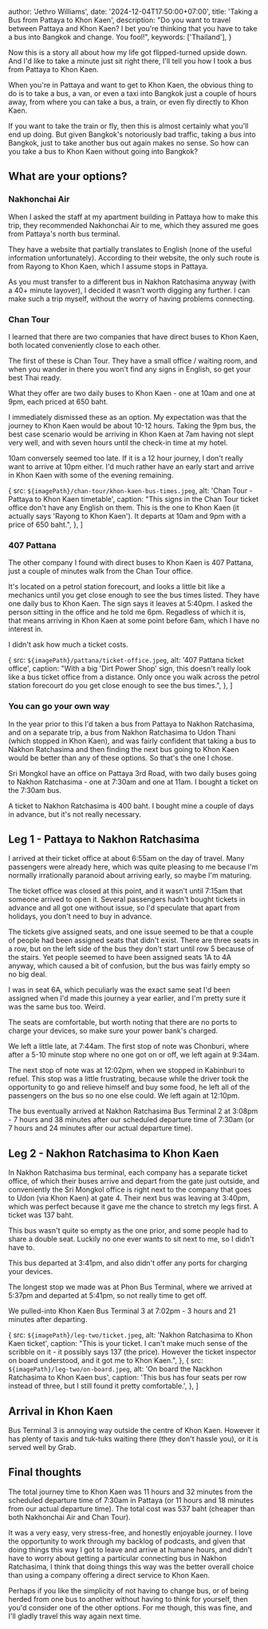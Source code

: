 

  author: 'Jethro Williams',
  date: '2024-12-04T17:50:00+07:00',
  title: 'Taking a Bus from Pattaya to Khon Kaen',
  description: "Do you want to travel between Pattaya and Khon Kaen? I bet you're thinking that you have to take a bus into Bangkok and change. You fool!",
  keywords: ['Thailand'],
}



Now this is a story all about how my life got flipped-turned upside down. And I'd like to take a minute just sit right there, I'll tell you how I took a bus from Pattaya to Khon Kaen.

When you're in Pattaya and want to get to Khon Kaen, the obvious thing to do is to take a bus, a van, or even a taxi into Bangkok just a couple of hours away, from where you can take a bus, a train, or even fly directly to Khon Kaen.

If you want to take the train or fly, then this is almost certainly what you'll end up doing. But given Bangkok's notoriously bad traffic, taking a bus into Bangkok, just to take another bus out again makes no sense. So how can you take a bus to Khon Kaen without going into Bangkok?

## What are your options?

### Nakhonchai Air

When I asked the staff at my apartment building in Pattaya how to make this trip, they recommended Nakhonchai Air to me, which they assured me goes from <ExternalLink url='https://maps.app.goo.gl/vm7AMJSniFcx9uPi7'>Pattaya's north bus terminal</ExternalLink>.

They have a website that partially translates to English (none of the useful information unfortunately). According to their website, the only such route is from <ExternalLink url='https://www.nakhonchaiair.com/ncaweb/routeinfo-en-132'>Rayong to Khon Kaen</ExternalLink>, which I assume stops in Pattaya.

As you must transfer to a different bus in Nakhon Ratchasima anyway (with a 40+ minute layover), I decided it wasn't worth digging any further. I can make such a trip myself, without the worry of having problems connecting.

### Chan Tour

I learned that there are two companies that have direct buses to Khon Kaen, both located conveniently close to each other.

The first of these is <ExternalLink url='https://maps.app.goo.gl/ZFKr49rujc2fdcYw9'>Chan Tour</ExternalLink>. They have a small office / waiting room, and when you wander in there you won't find any signs in English, so get your best Thai ready.

What they offer are two daily buses to Khon Kaen - one at 10am and one at 9pm, each priced at 650 baht.

I immediately dismissed these as an option. My expectation was that the journey to Khon Kaen would be about 10-12 hours. Taking the 9pm bus, the best case scenario would be arriving in Khon Kaen at 7am having not slept very well, and with seven hours until the check-in time at my hotel.

10am conversely seemed too late. If it is a 12 hour journey, I don't really want to arrive at 10pm either. I'd much rather have an early start and arrive in Khon Kaen with some of the evening remaining.

  {
    src: `${imagePath}/chan-tour/khon-kaen-bus-times.jpeg`,
    alt: 'Chan Tour - Pattaya to Khon Kaen timetable',
    caption: "This signs in the Chan Tour ticket office don't have any English on them. This is the one to Khon Kaen (it actually says 'Rayong to Khon Kaen'). It departs at 10am and 9pm with a price of 650 baht.",
  },
]

<ImageGallery images={chanTourImages} />

### 407 Pattana

The other company I found with direct buses to Khon Kaen is <ExternalLink url='https://maps.app.goo.gl/61hpUGcMWXD28osdA'>407 Pattana</ExternalLink>, just a couple of minutes walk from the Chan Tour office.

It's located on a petrol station forecourt, and looks a little bit like a mechanics until you get close enough to see the bus times listed. They have one daily bus to Khon Kaen. The sign says it leaves at 5:40pm. I asked the person sitting in the office and he told me 6pm. Regadless of which it is, that means arriving in Khon Kaen at some point before 6am, which I have no interest in.

I didn't ask how much a ticket costs.

  {
    src: `${imagePath}/pattana/ticket-office.jpeg`,
    alt: '407 Pattana ticket office',
    caption: "With a big 'Dirt Power Shop' sign, this doesn't really look like a bus ticket office from a distance. Only once you walk across the petrol station forecourt do you get close enough to see the bus times.",
  },
]

<ImageGallery images={pattanaImages} />

### You can go your own way

In the year prior to this I'd taken a bus from Pattaya to Nakhon Ratchasima, and on a separate trip, a bus from Nakhon Ratchasima to Udon Thani (which stopped in Khon Kaen), and was fairly confident that taking a bus to Nakhon Ratchasima and then finding the next bus going to Khon Kaen would be better than any of these options. So that's the one I chose.

<ExternalLink url='https://maps.app.goo.gl/cUYdmtgb8s6B6KMV6'>Sri Mongkol</ExternalLink> have an office on Pattaya 3rd Road, with two daily buses going to Nakhon Ratchasima - one at 7:30am and one at 11am. I bought a ticket on the 7:30am bus.

A ticket to Nakhon Ratchasima is 400 baht. I bought mine a couple of days in advance, but it's not really necessary.

## Leg 1 - Pattaya to Nakhon Ratchasima

I arrived at their ticket office at about 6:55am on the day of travel. Many passengers were already here, which was quite pleasing to me because I'm normally irrationally paranoid about arriving early, so maybe I'm maturing.

The ticket office was closed at this point, and it wasn't until 7:15am that someone arrived to open it. Several passengers hadn't bought tickets in advance and all got one without issue, so I'd speculate that apart from holidays, you don't need to buy in advance.

The tickets give assigned seats, and one issue seemed to be that a couple of people had been assigned seats that didn't exist. There are three seats in a row, but on the left side of the bus they don't start until row 5 because of the stairs. Yet people seemed to have been assigned seats 1A to 4A anyway, which caused a bit of confusion, but the bus was fairly empty so no big deal.

I was in seat 6A, which peculiarly was the exact same seat I'd been assigned when I'd made this journey a year earlier, and I'm pretty sure it was the same bus too. Weird.

The seats are comfortable, but worth noting that there are no ports to charge your devices, so make sure your power bank's charged.

We left a little late, at 7:44am. The first stop of note was <ExternalLink url='https://maps.app.goo.gl/gNaZU7emq6R6tKYa8'>Chonburi</ExternalLink>, where after a 5-10 minute stop where no one got on or off, we left again at 9:34am.

The next stop of note was at 12:02pm, when we stopped in <ExternalLink url='https://maps.app.goo.gl/gVJ83rW8dswvZxYH8'>Kabinburi</ExternalLink> to refuel. This stop was a little frustrating, because while the driver took the opportunity to go and relieve himself and buy some food, he left all of the passengers on the bus so no one else could. We left again at 12:10pm.

The bus eventually arrived at <ExternalLink url='https://maps.app.goo.gl/a85xjcpiLmRFChip7'>Nakhon Ratchasima Bus Terminal 2</ExternalLink> at 3:08pm - 7 hours and 38 minutes after our scheduled departure time of 7:30am (or 7 hours and 24 minutes after our actual departure time).

## Leg 2 - Nakhon Ratchasima to Khon Kaen

In Nakhon Ratchasima bus terminal, each company has a separate ticket office, of which their buses arrive and depart from the gate just outside, and conveniently the Sri Mongkol office is right next to the company that goes to Udon (via Khon Kaen) at gate 4. Their next bus was leaving at 3:40pm, which was perfect because it gave me the chance to stretch my legs first. A ticket was 137 baht.

This bus wasn't quite so empty as the one prior, and some people had to share a double seat. Luckily no one ever wants to sit next to me, so I didn't have to.

This bus departed at 3:41pm, and also didn't offer any ports for charging your devices.

The longest stop we made was at <ExternalLink url='https://maps.app.goo.gl/Cb2qmz9UqEtWRBp1A'>Phon Bus Terminal</ExternalLink>, where we arrived at 5:37pm and departed at 5:41pm, so not really time to get off.

We pulled-into <ExternalLink url='https://maps.app.goo.gl/hYAc2DzrzQoDuHQf9'>Khon Kaen Bus Terminal 3</ExternalLink> at 7:02pm - 3 hours and 21 minutes after departing.

  {
    src: `${imagePath}/leg-two/ticket.jpeg`,
    alt: 'Nakhon Ratchasima to Khon Kaen ticket',
    caption: "This is your ticket. I can't make much sense of the scribble on it - it possibly says 137 (the price). However the ticket inspector on board understood, and it got me to Khon Kaen.",
  },
  {
    src: `${imagePath}/leg-two/on-board.jpeg`,
    alt: 'On board the Nackhon Ratchasima to Khon Kaen bus',
    caption: 'This bus has four seats per row instead of three, but I still found it pretty comfortable.',
  },
]

<ImageGallery images={legTwoImages} />

## Arrival in Khon Kaen

Bus Terminal 3 is annoying way outside the centre of Khon Kaen. However it has plenty of taxis and tuk-tuks waiting there (they don't hassle you), or it is served well by Grab.

## Final thoughts

The total journey time to Khon Kaen was 11 hours and 32 minutes from the scheduled departure time of 7:30am in Pattaya (or 11 hours and 18 minutes from our actual departure time). The total cost was 537 baht (cheaper than both Nakhonchai Air and Chan Tour).

It was a very easy, very stress-free, and honestly enjoyable journey. I love the opportunity to work through my backlog of podcasts, and given that doing things this way I got to leave and arrive at humane hours, and didn't have to worry about getting a particular connecting bus in Nakhon Ratchasima, I think that doing things this way was the better overall choice than using a company offering a direct service to Khon Kaen.

Perhaps if you like the simplicity of not having to change bus, or of being herded from one bus to another without having to think for yourself, then you'd consider one of the other options. For me though, this was fine, and I'll gladly travel this way again next time.
